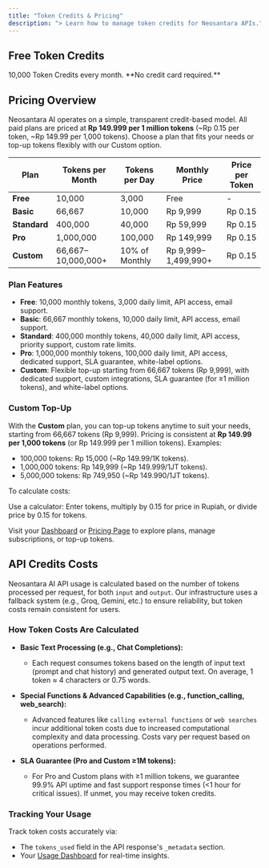 ```yaml
---
title: "Token Credits & Pricing"
description: "> Learn how to manage token credits for Neosantara APIs."
---
```


## Free Token Credits

<Card icon="key" href="https://app.neosantara.xyz/api-keys" title="Get your free API key" horizontal>
  10,000 Token Credits every month. **No credit card required.**
</Card>

## Pricing Overview

Neosantara AI operates on a simple, transparent credit-based model. All paid plans are priced at **Rp 149.999 per 1 million tokens** (~Rp 0.15 per token, ~Rp 149.99 per 1,000 tokens). Choose a plan that fits your needs or top-up tokens flexibly with our Custom option.

| Plan         | Tokens per Month   | Tokens per Day | Monthly Price       | Price per Token |
| ------------ | ------------------ | -------------- | ------------------- | --------------- |
| **Free**     | 10,000             | 3,000          | Free                | -               |
| **Basic**    | 66,667             | 10,000         | Rp 9,999            | Rp 0.15         |
| **Standard** | 400,000            | 40,000         | Rp 59,999           | Rp 0.15         |
| **Pro**      | 1,000,000          | 100,000        | Rp 149,999          | Rp 0.15         |
| **Custom**   | 66,667–10,000,000+ | 10% of Monthly | Rp 9,999–1,499,990+ | Rp 0.15         |

### Plan Features

- **Free**: 10,000 monthly tokens, 3,000 daily limit, API access, email support.
- **Basic**: 66,667 monthly tokens, 10,000 daily limit, API access, email support.
- **Standard**: 400,000 monthly tokens, 40,000 daily limit, API access, priority support, custom rate limits.
- **Pro**: 1,000,000 monthly tokens, 100,000 daily limit, API access, dedicated support, SLA guarantee, white-label options.
- **Custom**: Flexible top-up starting from 66,667 tokens (Rp 9,999), with dedicated support, custom integrations, SLA guarantee (for ≥1 million tokens), and white-label options.

### Custom Top-Up

With the **Custom** plan, you can top-up tokens anytime to suit your needs, starting from 66,667 tokens (Rp 9,999). Pricing is consistent at **Rp 149.99 per 1,000 tokens** (or Rp 149.999 per 1 million tokens). Examples:

- 100,000 tokens: Rp 15,000 (~Rp 149.99/1K tokens).
- 1,000,000 tokens: Rp 149,999 (~Rp 149.999/1JT tokens).
- 5,000,000 tokens: Rp 749,950 (~Rp 149.990/1JT tokens).

To calculate costs:

Use a calculator: Enter tokens, multiply by 0.15 for price in Rupiah, or divide price by 0.15 for tokens.

Visit your [Dashboard](https://app.neosantara.xyz/dashboard) or [Pricing Page](https://app.neosantara.xyz/pricing) to explore plans, manage subscriptions, or top-up tokens.

## API Credits Costs

Neosantara AI API usage is calculated based on the number of tokens processed per request, for both `input` and `output`. Our infrastructure uses a fallback system (e.g., Groq, Gemini, etc.) to ensure reliability, but token costs remain consistent for users.

### How Token Costs Are Calculated

- **Basic Text Processing (e.g., Chat Completions):**
  - Each request consumes tokens based on the length of input text (prompt and chat history) and generated output text. On average, 1 token ≈ 4 characters or 0.75 words.

- **Special Functions & Advanced Capabilities (e.g., function_calling, web_search):**
  - Advanced features like `calling external functions` or `web searches` incur additional token costs due to increased computational complexity and data processing. Costs vary per request based on operations performed.

- **SLA Guarantee (Pro and Custom ≥1M tokens):**
  - For Pro and Custom plans with ≥1 million tokens, we guarantee 99.9% API uptime and fast support response times (<1 hour for critical issues). If unmet, you may receive token credits.

### Tracking Your Usage

Track token costs accurately via:

- The `tokens_used` field in the API response's `_metadata` section.
- Your [Usage Dashboard](https://app.neosantara.xyz/usage) for real-time insights.
